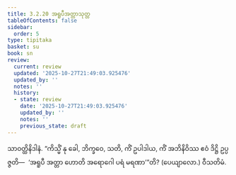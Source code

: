 ```yaml
---
title: 3.2.20 အရူပီအတ္တာသုတ္တ
tableOfContents: false
sidebar:
  order: 5
type: tipitaka
basket: su
book: sn
review:
  current: review
  updated: '2025-10-27T21:49:03.925476'
  updated_by: ''
  notes: ''
  history:
  - state: review
    date: '2025-10-27T21:49:03.925476'
    updated_by: ''
    notes: ''
    previous_state: draft
---
```



<ReviewStatus review={frontmatter.review} showDetails={true} />

<HypothesisAnnotation frontmatter={frontmatter} />

<DynamicBreadcrumb />

<Division number="243" book="sn" e="ch" v="18" p="315">

<Paragraph number="994" book="sn">
သာဝတ္ထိနိဒါနံ. “ကိသ္မိံ နု ခေါ, ဘိက္ခဝေ, သတိ, ကိံ ဥပါဒါယ, ကိံ အဘိနိဝိဿ ဧဝံ ဒိဋ္ဌိ ဥပ္ပဇ္ဇတိ—  ‘အရူပီ အတ္တာ ဟောတိ အရောဂေါ ပရံ မရဏာ’”တိ? (ပေယျာလော.)

</Paragraph>
</Division>

<Paragraph number="995" type="center" book="sn">
ဝီသတိမံ.
</Paragraph>